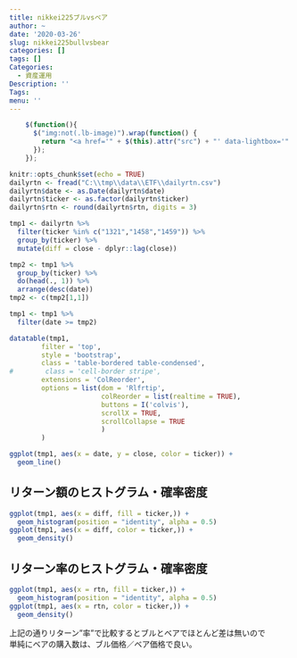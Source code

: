 ```yaml
---
title: nikkei225ブルvsベア
author: ~
date: '2020-03-26'
slug: nikkei225bullvsbear
categories: []
tags: []
Categories:
  - 資産運用
Description: ''
Tags:
menu: ''
---
```

```js
    $(function(){
      $("img:not(.lb-image)").wrap(function() {
        return "<a href='" + $(this).attr("src") + "' data-lightbox='" + $(this).attr("scr") + "'></a>";
      });
    });
```
```r
knitr::opts_chunk$set(echo = TRUE)
dailyrtn <- fread("C:\\tmp\\data\\ETF\\dailyrtn.csv")
dailyrtn$date <- as.Date(dailyrtn$date)
dailyrtn$ticker <- as.factor(dailyrtn$ticker)
dailyrtn$rtn <- round(dailyrtn$rtn, digits = 3)

tmp1 <- dailyrtn %>%
  filter(ticker %in% c("1321","1458","1459")) %>%
  group_by(ticker) %>%
  mutate(diff = close - dplyr::lag(close))

tmp2 <- tmp1 %>%
  group_by(ticker) %>%
  do(head(., 1)) %>%
  arrange(desc(date))
tmp2 <- c(tmp2[1,1])

tmp1 <- tmp1 %>%
  filter(date >= tmp2)
```

```r
datatable(tmp1,
        filter = 'top',
        style = 'bootstrap',
        class = 'table-bordered table-condensed',
#        class = 'cell-border stripe',
        extensions = 'ColReorder',
        options = list(dom = 'Rlfrtip',
                       colReorder = list(realtime = TRUE),
                       buttons = I('colvis'),
                       scrollX = TRUE,
                       scrollCollapse = TRUE
                       )
        )
```


```r
ggplot(tmp1, aes(x = date, y = close, color = ticker)) +
  geom_line()
```

## リターン額のヒストグラム・確率密度
```r
ggplot(tmp1, aes(x = diff, fill = ticker,)) + 
  geom_histogram(position = "identity", alpha = 0.5)
ggplot(tmp1, aes(x = diff, color = ticker,)) + 
  geom_density()

```

## リターン率のヒストグラム・確率密度
```r
ggplot(tmp1, aes(x = rtn, fill = ticker,)) + 
  geom_histogram(position = "identity", alpha = 0.5)
ggplot(tmp1, aes(x = rtn, color = ticker,)) + 
  geom_density()
```
上記の通りリターン"率"で比較するとブルとベアでほとんど差は無いので  
単純にベアの購入数は、ブル価格／ベア価格で良い。

